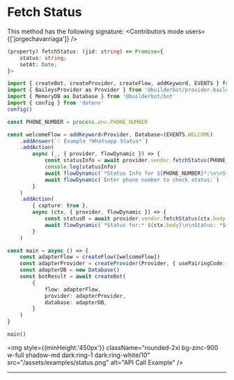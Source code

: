 

# Fetch Status

 This method has the following signature:
<Contributors mode users={['jorgechavarriaga']} />

```ts
(property) fetchStatus: (jid: string) => Promise<{
    status: string;
    setAt: Date;
}>
```


```ts {{ title: 'app.ts' }}
import { createBot, createProvider, createFlow, addKeyword, EVENTS } from '@builderbot/bot'
import { BaileysProvider as Provider } from '@builderbot/provider-baileys'
import { MemoryDB as Database } from '@builderbot/bot'
import { config } from 'dotenv'
config()

const PHONE_NUMBER = process.env.PHONE_NUMBER

const welcomeFlow = addKeyword<Provider, Database>(EVENTS.WELCOME)
    .addAnswer(`💡 Example *Whatsapp Status*`)
    .addAction(
        async (_, { provider, flowDynamic }) => {
            const statusInfo = await provider.vendor.fetchStatus(PHONE_NUMBER + '@s.whatsapp.net')
            console.log(statusInfo)
            await flowDynamic(`*Status Info for ${PHONE_NUMBER}*:\n\nStatus: *${statusInfo.status}*\nSet At: ${statusInfo.setAt}`)
            await flowDynamic(`Enter phone number to check status:`)
        }
    )
    .addAction(
        { capture: true },
        async (ctx, { provider, flowDynamic }) => {
            const statusR = await provider.vendor.fetchStatus(ctx.body + '@s.whatsapp.net')
            await flowDynamic(`*Status for:* ${ctx.body}\n\nStatus: *${statusR.status}*\nSet At: ${statusR.setAt}`)
        }
    )

const main = async () => {
    const adapterFlow = createFlow([welcomeFlow])
    const adapterProvider = createProvider(Provider, { usePairingCode: true, phoneNumber: PHONE_NUMBER })
    const adapterDB = new Database()
    const botResult = await createBot(
        {
            flow: adapterFlow,
            provider: adapterProvider,
            database: adapterDB,
        }
    )
}

main()
```

<img style={{minHeight:'450px'}} className="rounded-2xl bg-zinc-900 w-full shadow-md dark:ring-1 dark:ring-white/10" src="/assets/examples/status.png" alt="API Call Example" />

---

<Guides />

<Resources />
